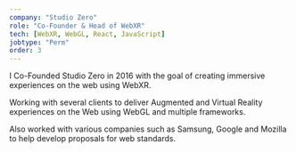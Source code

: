```yaml
---
company: "Studio Zero"
role: "Co-Founder & Head of WebXR"
tech: [WebXR, WebGL, React, JavaScript]
jobtype: "Perm"
order: 3
---
```


I Co-Founded Studio Zero in 2016 with the goal of creating immersive experiences on the web using WebXR.

Working with several clients to deliver Augmented and Virtual Reality experiences on the Web using WebGL and multiple frameworks.

Also worked with various companies such as Samsung, Google and Mozilla to help develop proposals for web standards.
